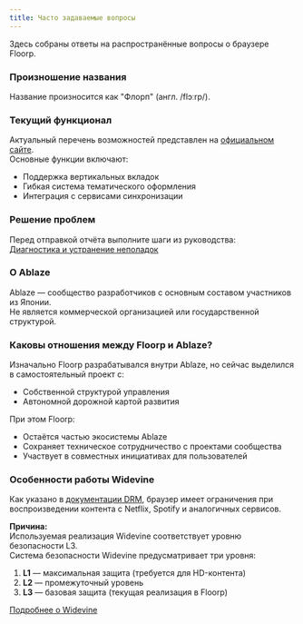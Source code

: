 ```yaml
---
title: Часто задаваемые вопросы
---
```



Здесь собраны ответы на распространённые вопросы о браузере Floorp.

### Произношение названия

Название произносится как "Флорп" (англ. /flɔːrp/).

### Текущий функционал

Актуальный перечень возможностей представлен на [официальном сайте](https://floorp.app).  
Основные функции включают:
- Поддержка вертикальных вкладок
- Гибкая система тематического оформления
- Интеграция с сервисами синхронизации

### Решение проблем

Перед отправкой отчёта выполните шаги из руководства:  
[Диагностика и устранение неполадок](https://docs.floorp.app/ru/others/issue-checklist)

### О Ablaze

Ablaze — сообщество разработчиков с основным составом участников из Японии.  
Не является коммерческой организацией или государственной структурой.

### Каковы отношения между Floorp и Ablaze?

Изначально Floorp разрабатывался внутри Ablaze, но сейчас выделился в самостоятельный проект с:
- Собственной структурой управления
- Автономной дорожной картой развития

При этом Floorp:
- Остаётся частью экосистемы Ablaze
- Сохраняет техническое сотрудничество с проектами сообщества
- Участвует в совместных инициативах для пользователей

### Особенности работы Widevine

Как указано в [документации DRM](ru/docs/issue-tracker/drm), браузер имеет ограничения при воспроизведении контента с Netflix, Spotify и аналогичных сервисов.

**Причина:**  
Используемая реализация Widevine соответствует уровню безопасности L3.  
Система безопасности Widevine предусматривает три уровня:

1. **L1** — максимальная защита (требуется для HD-контента)
2. **L2** — промежуточный уровень 
3. **L3** — базовая защита (текущая реализация в Floorp)

[Подробнее о Widevine](https://www.widevine.com/)

<Support />